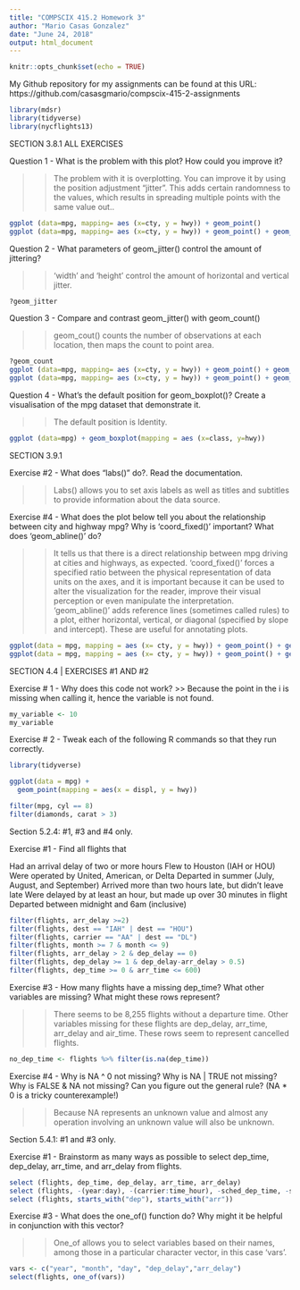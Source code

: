```yaml
---
title: "COMPSCIX 415.2 Homework 3"
author: "Mario Casas Gonzalez"
date: "June 24, 2018"
output: html_document
---
```


```r
knitr::opts_chunk$set(echo = TRUE)
```


My Github repository for my assignments can be found at this URL: https://github.com/casasgmario/compscix-415-2-assignments 

```r
library(mdsr)
library(tidyverse)
library(nycflights13)

```

SECTION 3.8.1 ALL EXERCISES

Question 1 - What is the problem with this plot? How could you improve it? 

>> The problem with it is overplotting. You can improve it by using the position adjustment "jitter". This adds certain randomness to the values, which results in spreading multiple points with the same value out..


```r

ggplot (data=mpg, mapping= aes (x=cty, y = hwy)) + geom_point()
ggplot (data=mpg, mapping= aes (x=cty, y = hwy)) + geom_point() + geom_jitter()


```


Question 2 - What parameters of geom_jitter() control the amount of jittering?

>>'width' and 'height' control the amount of horizontal and vertical jitter. 


```r

?geom_jitter


```

Question 3 - Compare and contrast geom_jitter() with geom_count()

>> geom_cout() counts the number of observations at each location, then maps the count to point area. 

```r

?geom_count
ggplot (data=mpg, mapping= aes (x=cty, y = hwy)) + geom_point() + geom_jitter()
ggplot (data=mpg, mapping= aes (x=cty, y = hwy)) + geom_point() + geom_count()

```


Question 4 - What's the default position for geom_boxplot()? Create a visualisation of the mpg dataset that demonstrate it. 

>> The default position is Identity. 

```r

ggplot (data=mpg) + geom_boxplot(mapping = aes (x=class, y=hwy))

```


SECTION 3.9.1 

Exercise #2 - What does "labs()" do?. Read the documentation. 

>> Labs() allows you to set axis labels as well as titles and subtitles to provide information about the data source. 


Exercise #4 - What does the plot below tell you about the relationship between city and highway mpg? Why is 'coord_fixed()' important? What does 'geom_abline()' do?

>> It tells us that there is a direct relationship between mpg driving at cities and highways, as expected. 
'coord_fixed()' forces a specified ratio between the physical representation of data units on the axes, and it is important because it can be used to alter the visualization for the reader, improve their visual perception or even manipulate the interpretation.   
'geom_abline()' adds reference lines (sometimes called rules) to a plot, either horizontal, vertical, or diagonal (specified by slope and intercept). These are useful for annotating plots.

```r

ggplot(data = mpg, mapping = aes (x= cty, y = hwy)) + geom_point() + geom_abline() + coord_fixed()
ggplot(data = mpg, mapping = aes (x= cty, y = hwy)) + geom_point() + geom_abline() + coord_fixed(ratio = 2)


```


SECTION 4.4 | EXERCISES #1 AND #2 

Exercise # 1 - Why does this code not work? >> Because the point in the i is missing when calling it, hence the variable is not found. 

```r

my_variable <- 10
my_variable

```

Exercise # 2 - Tweak each of the following R commands so that they run correctly. 

```r

library(tidyverse)

ggplot(data = mpg) + 
  geom_point(mapping = aes(x = displ, y = hwy))

filter(mpg, cyl == 8)
filter(diamonds, carat > 3)

```

Section 5.2.4: #1, #3 and #4 only.

Exercise #1 - Find all flights that

Had an arrival delay of two or more hours
Flew to Houston (IAH or HOU)
Were operated by United, American, or Delta
Departed in summer (July, August, and September)
Arrived more than two hours late, but didn’t leave late
Were delayed by at least an hour, but made up over 30 minutes in flight
Departed between midnight and 6am (inclusive)


```r

filter(flights, arr_delay >=2)
filter(flights, dest == "IAH" | dest == "HOU")
filter(flights, carrier == "AA" | dest == "DL")
filter(flights, month >= 7 & month <= 9)
filter(flights, arr_delay > 2 & dep_delay == 0)
filter(flights, dep_delay >= 1 & dep_delay-arr_delay > 0.5)
filter(flights, dep_time >= 0 & arr_time <= 600)

```

Exercise #3 - How many flights have a missing dep_time? What other variables are missing? What might these rows represent?

>> There seems to be 8,255 flights without a departure time. 
Other variables missing for these flights are dep_delay, arr_time, arr_delay and air_time. These rows seem to represent cancelled flights.   



```r

no_dep_time <- flights %>% filter(is.na(dep_time))


```

Exercise #4 - Why is NA ^ 0 not missing? Why is NA | TRUE not missing? Why is FALSE & NA not missing? Can you figure out the general rule? (NA * 0 is a tricky counterexample!)

>> Because NA represents an unknown value and almost any operation involving an unknown value will also be unknown. 

Section 5.4.1: #1 and #3 only.

Exercise #1 - Brainstorm as many ways as possible to select dep_time, dep_delay, arr_time, and arr_delay from flights.

```r

select (flights, dep_time, dep_delay, arr_time, arr_delay)
select (flights, -(year:day), -(carrier:time_hour), -sched_dep_time, -sched_arr_time)
select (flights, starts_with("dep"), starts_with("arr"))

```

Exercise #3 - What does the one_of() function do? Why might it be helpful in conjunction with this vector?

>> One_of allows you to select variables based on their names, among those in a particular character vector, in this case 'vars'.   

```r

vars <- c("year", "month", "day", "dep_delay","arr_delay")
select(flights, one_of(vars))

```






